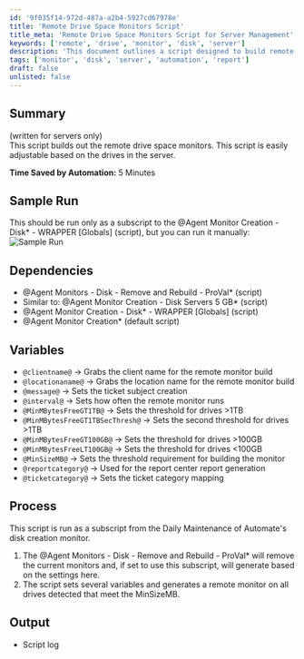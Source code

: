 ```yaml
---
id: '9f035f14-972d-487a-a2b4-5927cd67978e'
title: 'Remote Drive Space Monitors Script'
title_meta: 'Remote Drive Space Monitors Script for Server Management'
keywords: ['remote', 'drive', 'monitor', 'disk', 'server']
description: 'This document outlines a script designed to build remote drive space monitors for servers. It includes adjustable parameters for different drive sizes and monitors, dependencies, and a detailed process for execution. The script aims to automate the monitoring of disk space and ensure efficient management of server resources.'
tags: ['monitor', 'disk', 'server', 'automation', 'report']
draft: false
unlisted: false
---
```

## Summary

(written for servers only)  
This script builds out the remote drive space monitors. This script is easily adjustable based on the drives in the server.  

**Time Saved by Automation:** 5 Minutes

## Sample Run

This should be run only as a subscript to the @Agent Monitor Creation - Disk* - WRAPPER [Globals] (script), but you can run it manually:  
![Sample Run](../../../static/img/Agent-Monitor-Creation---Disk-Servers-Variable-Threshold-in-GB/image_1.png)

## Dependencies

- @Agent Monitors - Disk - Remove and Rebuild - ProVal* (script)
- Similar to: @Agent Monitor Creation - Disk Servers 5 GB* (script)
- @Agent Monitor Creation - Disk* - WRAPPER [Globals] (script)
- @Agent Monitor Creation* (default script)

## Variables

- `@clientname@` -> Grabs the client name for the remote monitor build
- `@locationaname@` -> Grabs the location name for the remote monitor build
- `@message@` -> Sets the ticket subject creation
- `@interval@` -> Sets how often the remote monitor runs
- `@MinMBytesFreeGT1TB@` -> Sets the threshold for drives >1TB
- `@MinMBytesFreeGT1TBSecThresh@` -> Sets the second threshold for drives >1TB
- `@MinMBytesFreeGT100GB@` -> Sets the threshold for drives >100GB
- `@MinMBytesFreeLT100GB@` -> Sets the threshold for drives \<100GB
- `@MinSizeMB@` -> Sets the threshold requirement for building the monitor
- `@reportcategory@` -> Used for the report center report generation
- `@ticketcategory@` -> Sets the ticket category mapping

## Process

This script is run as a subscript from the Daily Maintenance of Automate's disk creation monitor.

1. The @Agent Monitors - Disk - Remove and Rebuild - ProVal* will remove the current monitors and, if set to use this subscript, will generate based on the settings here.
2. The script sets several variables and generates a remote monitor on all drives detected that meet the MinSizeMB.

## Output

- Script log











